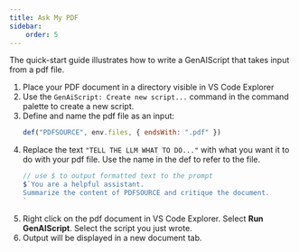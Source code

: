 ```yaml
---
title: Ask My PDF
sidebar:
    order: 5
---
```


The quick-start guide illustrates how to write a GenAIScript that takes input from a pdf file.

<Steps>

1. Place your PDF document in a directory visible in VS Code Explorer
2. Use the `GenAiScript: Create new script...` command in the command palette to create a new script.
3. Define and name the pdf file as an input:
    ```js
    def("PDFSOURCE", env.files, { endsWith: ".pdf" })
    ```
4. Replace the text `"TELL THE LLM WHAT TO DO..."` with what you want it to do with your pdf file. Use the name in the def to refer to the file.
    ```js
    // use $ to output formatted text to the prompt
    $`You are a helpful assistant.
    Summarize the content of PDFSOURCE and critique the document.
    `
    ```
6. Right click on the pdf document in VS Code Explorer. Select **Run GenAIScript**. Select the script you just wrote.
7. Output will be displayed in a new document tab.

</Steps>